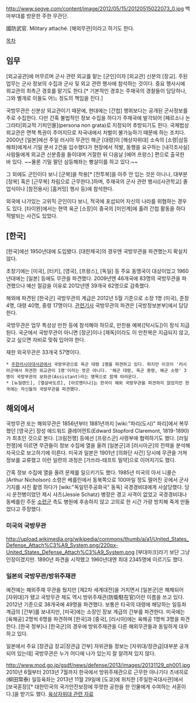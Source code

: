 http://www.segye.com/content/image/2012/05/15/20120515022073_0.jpg
백마부대를 방문한 주한 무관단.

國防武官. Military attaché. [해외무관]이라고 하기도 한다.

[[목차]]

== 임무 ==
[외교공관]에 머무르며 군사 관련 외교를 맡는 [군인]이자 [외교관] 신분의 [장교]. 주된 업무는 군사 정보의 수집과 군사 및 외교 관련 행사에 참석하는 것이다. 중요 행사시에 외교관의 최측근 경호를 맡기도 한다.[* 기본적인 경호는 주재국의 경찰들이 담당하나, 그와 별개로 이들도 어느 정도의 책임을 진다.]

국방무관은 신분상 외교관이기 때문에, 현대에는 [간첩] 행위보다는 공개된 군사정보를 주로 수집한다. 다만 간혹 불법적인 정보 수집을 하다가 주재국에 발각되어 [페르소나 논 그라타|외교적 기피인물](persona non grata)로 지정되어 추방되기도 한다. 국제법상 외교관은 면책 특권이 주어지므로 자국내에서 처벌이 불가능하기 때문에 하는 조치다. 2000년 [일본]에선 주일 러시아 무관인 해군 [대령]이 [해상자위대] 소속의 [소령|삼등해좌]에게서 기밀 문서 2건을 입수했다가 현장에서 적발, 동행을 요구하는 [내각조사실] 사람들에게 외교관 신분증을 들이대며 거절한 뒤 다음날 [에어 프랑스] 편으로 출국한 바 있다. ~~물론 기밀 팔던 삼등해좌는 빵살이를 하고 있다.~~

그 외에도 군인이다 보니 [군복]을 착용[* [전투복]을 아주 안 입는 것은 아니나, 대부분 [정복] 혹은 [근무복] 차림으로 근무한다.]하며, 주재국의 군사 관련 행사([사관학교] 졸업식이나 [참전용사] [홈커밍] 행사 등)에 참석한다.

외국에 나가있는 고위직 군인이다 보니, 적국에 포섭되어 자신의 나라를 위협하는 경우도 있다. [타이완]에서는 현역 육군 [소장]이 중국의 [미인계]에 홀려 간첩 활동을 하다 적발되는 사건도 있었다.

== [한국] ==
[한국]에선 1950년대에 도입됐다. [대한제국]의 경우엔 국방무관을 파견했는지 확실치 않다. 

초창기에는 [미국], [터키], [영국], [프랑스], [독일] 등 주요 동맹국이 대상이었고 1960년대에는 [일본] 등에도 무관을 파견했다. 2009년엔 46개국에 83명의 국방무관을 파견했으나 예산 절감을 이유로 2012년엔 39개국 62명으로 감축했다. 

해외에 파견된 [한국군] 국방무관의 계급은 2012년 5월 기준으로 소장 1명 (미국), 준장 4명, 대령 40명, 중령 17명이다. [http://www.segye.com/content/html/2012/05/15/20120515022247.html 관련기사] 국방무관의 파견은 [국방정보본부]에서 담당한다.

국방무관은 업무 특성상 만찬 등에 참석해야 하므로, 만찬용 예복([턱시도])이 정식 지급된다. 국군에서 국방무관이 아니면 [장군]이나 [제독]이라도 이 만찬복은 지급되지 않고, 갖고 싶으면 자비로 맞춰 입어야 한다.

재한 외국무관은 33개국 57명이다. 
 * [[주한러시아대사관]]에서 국방무관으로 육군 대령 1명을 파견하고 있다. 하지만 이것이 '러시아군에서 파견한 외교관이 1명'이라는 뜻은 아니다. '해군 대령, 육군 중령, 해군 소령' 3명이 국방무관의 보좌관(Assistant)라는 명목으로 함께 따라온다.
 * [뉴질랜드], [엘살바도르], [아르헨티나]는 한국이 해외 국방무관을 파견하지 않았지만 한국에는 자신들의 국방무관을 파견했다. 

== 해외에서 ==
국방무관 또는 해외무관은 1856년부터 1881년까지 [wiki:"파리(도시)" 파리]에서 복무했던 [영국군] 장성 에드워드 클레어먼트(Edward Stopford Claremont, 1819-1890)가 최초인 것으로 본다. [크림전쟁] 등에선 [프랑스군] 사령부에 협력하기도 했다. [러일전쟁]에 이르면 무관들이 정보 수집에 열을 올려 [일본군]과 [러시아군]의 전력을 분석해 자국으로 보고하기에 이른다. 미국과 일본은 1901년 [의화단 사건] 당시에 무관을 거쳐 정보를 교류했고 이런 일련의 과정은 [가쓰라-태프트 밀약]으로 이어지기도 했다.

간혹 정보 수집에 열을 올려 문제를 일으키기도 했다. 1985년 미국의 아서 니콜슨(Arthur Nicholson) 소령은 베를린에서 동북쪽으로 100마일 정도 떨어진 곳에서 군사기지를 사진 촬영 하다가 [wiki:"독일민주공화국" 동독] 국경경비대에게 사살당했다. 당시 운전병이었던 제시 샤츠(Jessie Schatz) 병장은 경고 사격이 없었고 국경경비대나 동베를린 주둔 [[소련군]] 측도 병원에 후송하지 않고 고의로 한 시간 가량 방치해 죽게 만들었다고 주장했다.

=== 미국의 국방무관 ===
http://upload.wikimedia.org/wikipedia/commons/thumb/a/a1/United_States_Defense_Attach%C3%A9_System.png/220px-United_States_Defense_Attach%C3%A9_System.png
[부대마크]라기 보단 그냥 인장이겠지만. 1890년 파견을 시작했고 1960년대엔 최대 2345명에 이르기도 했다.

=== 일본의 국방무관/방위주재관 ===
예전에는 해외주재 무관을 뒀지만 [제2차 세계대전]을 거치면서 [일본군]은 해체되어 [자위대]가 됐고 국방무관 제도 역시 방위주재관(防衛駐在官)이란 이름을 쓰고 있다. 2012년 기준으로 38개국에 49명을 파견했다. 보통은 타국의 대령에 해당하는 일등좌 계급의 [간부]를 보내지만, [미국]에는 소장인 장보 계급의 간부를 파견한다. 미국에는 [육해공] 2명씩 6명을 파견하며 [한국]과 [중국], [러시아]에는 육해공 1명씩 3명을 파견한다. [한국 정부]나 [한국군]의 경우에 방위주재관을 다른 해외무관들과 동일하게 대우하고 있다.

일본에서 주요 [장관급 장교|장관급 간부] 자위관들 정보는 [자위대/장관급|대부분 공개되어 있는데] 국방무관은 누가 어디에 나가 있는지 잘 알려져 있지 않다.

http://www.mod.go.jp/gsdf/news/defense/2013/images/20131129_ph001.jpg
2010년 6월부터 2013년 7월까지 한국에서 방위주재관으로 근무한 야나기다 츠네히로(柳田常泰) 일등육좌는 2013년 11월 29일에 [도쿄]에 위치한 [주일한국대사관]에서 [보국훈장][* 대한민국의 국가안전보장에 뚜렷한 공헌을 한 인물에게 수여하는 서훈이다.]을 받기도 했다. [http://www.mod.go.jp/gsdf/news/defense/2013/20131129.html 육상자위대 관련 자료] 

